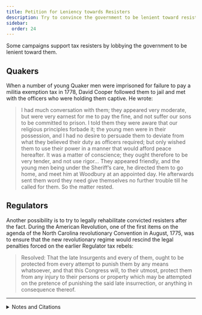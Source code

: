 ```yaml
---
title: Petition for Leniency towards Resisters
description: Try to convince the government to be lenient toward resisters.
sidebar:
  order: 24
---
```


Some campaigns support tax resisters by lobbying the government to be lenient toward them.

## <Badge text="Example" size="medium" /> Quakers

When a number of young Quaker men were imprisoned for failure to pay a militia exemption tax in 1778, David Cooper followed them to jail and met with the officers who were holding them captive.
He wrote:

> I had much conversation with them; they appeared very moderate, but were very earnest for me to pay the fine, and not suffer our sons to be committed to prison.
> I told them they were aware that our religious principles forbade it; the young men were in their possession, and I had no desire to persuade them to deviate from what they believed their duty as officers required; but only wished them to use their power in a manner that would afford peace hereafter.
> It was a matter of conscience; they ought therefore to be very tender, and not use rigor…
> They appeared friendly, and the young men being under the Sheriff’s care, he directed them to go home, and meet him at Woodbury at an appointed day.
> He afterwards sent them word they need give themselves no further trouble till he called for them.
> So the matter rested.

## <Badge text="Example" size="medium" /> Regulators

Another possibility is to try to legally rehabilitate convicted resisters after the fact.
During the American Revolution, one of the first items on the agenda of the North Carolina revolutionary Convention in August, 1775, was to ensure that the new revolutionary regime would rescind the legal penalties forced on the earlier Regulator tax rebels:

> Resolved: That the late Insurgents and every of them, ought to be protected from every attempt to punish them by any means whatsoever, and that this Congress will, to their utmost, protect them from any injury to their persons or property which may be attempted on the pretence of punishing the said late insurrection, or anything in consequence thereof.

<Aside type="tip" title="Wikipedia">
  <WikipediaBadge title="Quakers" />
  <WikipediaBadge title="Regulator Movement in North Carolina" />
</Aside>

---

<details>
<summary>Notes and Citations</summary>

* Cooper, David “It Was a Matter of Conscience” <i>American Quaker War Tax Resistance</i>, 2nd. ed. (2011), pp. 121–22
* Saunders, William L. (ed.) “The Journal of the Proceedings of the Provincial Congress of North Carolina, Held at Hillsborough 20th August, A.D. 1775” <i>The Colonial Records of North Carolina</i>, Vol. X (1890), [p. 169](https://docsouth.unc.edu/csr/index.php/document/csr10-0089#p10-169)

</details>
